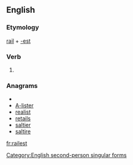 ==English==

===Etymology===
[[rail]] + [[-est]]

===Verb===
{{infl|en|verb form}}

# {{archaic}} {{form of|Second-person singular simple present form of|rail}}

===Anagrams===
* {{alphagram|aeilrst}}
* [[A-lister#English|A-lister]]
* [[realist#English|realist]]
* [[retails#English|retails]]
* [[saltier#English|saltier]]
* [[saltire#English|saltire]]

[[Category:English second-person singular forms]]

[[fr:railest]]